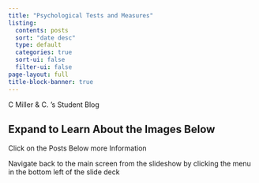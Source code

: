 ```yaml
---
title: "Psychological Tests and Measures"
listing:
  contents: posts
  sort: "date desc"
  type: default
  categories: true
  sort-ui: false
  filter-ui: false
page-layout: full
title-block-banner: true
---
```


::: callout-note
C Miller & C. 's Student Blog
:::

::: {.callout-caution collapse="true"}
## Expand to Learn About the Images Below

Click on the Posts Below more Information
:::

::: callout-tip
Navigate back to the main screen from the slideshow by clicking the menu in the bottom left of the slide deck
:::
